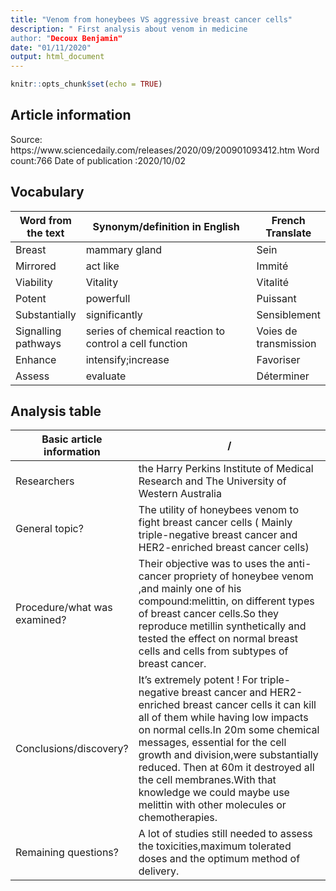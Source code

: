 ```yaml
---
title: "Venom from honeybees VS aggressive breast cancer cells"
description: " First analysis about venom in medicine
author: "Decoux Benjamin"
date: "01/11/2020"
output: html_document
---
```


```r
knitr::opts_chunk$set(echo = TRUE)
```

## Article information

Source: https://www.sciencedaily.com/releases/2020/09/200901093412.htm
Word count:766
Date of publication :2020/10/02

## Vocabulary

| Word from the text  | Synonym/definition in English                          | French Translate      |
| ------------------- | ------------------------------------------------------ | --------------------- |
| Breast              | mammary gland                                          | Sein                  |
| Mirrored            | act like                                               | Immité                |
| Viability           | Vitality                                               | Vitalité              |
| Potent              | powerfull                                              | Puissant              |
| Substantially       | significantly                                          | Sensiblement          |
| Signalling pathways | series of chemical reaction to control a cell function | Voies de transmission |
| Enhance             | intensify;increase                                     | Favoriser             |
| Assess              | evaluate                                               | Déterminer            |

## Analysis table

| Basic article information 	| / 	|
|------------------------------	|-------------------------------------------------------------------------------------------------------------------------------------------------------------------------------------------------------------------------------------------------------------------------------------------------------------------------------------------------------------------------------------------------------------------------------------------------------------------------------------------------------------------------------------------------------------------------------------------------------------------------------	|
| Researchers 	| the Harry Perkins Institute of Medical Research and The University of Western Australia           	|
| General topic? 	| The utility of honeybees venom to fight breast cancer cells ( Mainly triple-negative breast cancer and HER2-enriched breast cancer cells)	|
| Procedure/what was examined? 	| Their objective was to uses the anti-cancer propriety of honeybee venom ,and mainly one of his compound:melittin, on different types of breast cancer cells.So they reproduce metillin synthetically and tested the effect on normal breast cells and cells from subtypes of breast cancer. 	|
| Conclusions/discovery? 	| It's extremely potent ! For triple-negative breast cancer and HER2-enriched breast cancer cells it can kill all of them while having low impacts on normal cells.In 20m some chemical messages, essential for the cell growth and division,were substantially reduced. Then at 60m it destroyed all the cell membranes.With that knowledge we could maybe use melittin with other molecules or chemotherapies.|
| Remaining questions? 	| A lot of studies still needed to assess the toxicities,maximum tolerated doses and the optimum method of delivery. 	|

